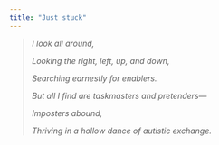 ```yaml
---
title: "Just stuck"
---
```


> *I look all around,*
>
> *Looking the right, left, up, and down,*
>
> *Searching earnestly for enablers.*
>
> *But all I find are taskmasters and pretenders—*
>
> *Imposters abound,*
>
> *Thriving in a hollow dance of autistic exchange.*
